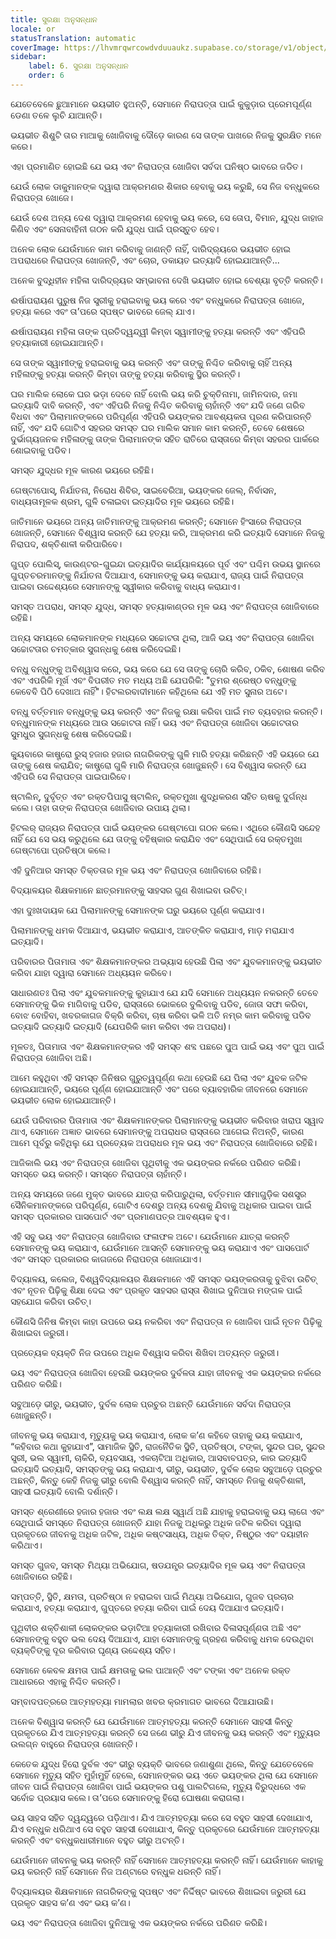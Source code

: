 ```yaml
---
title: ସୁରକ୍ଷା ଅନୁସନ୍ଧାନ
locale: or
statusTranslation: automatic
coverImage: https://lhvmrqwrcowdvduuaukz.supabase.co/storage/v1/object/public/strapi-uploads/small_cover-educacion-fundamental.webp-2d51a7828a2b1309555be27f7e2a61a0.webp
sidebar:
    label: 6. ସୁରକ୍ଷା ଅନୁସନ୍ଧାନ
    order: 6
---
```

ଯେତେବେଳେ ଛୁଆମାନେ ଭୟଭୀତ ହୁଅନ୍ତି, ସେମାନେ ନିରାପତ୍ତା ପାଇଁ କୁକୁଡ଼ାର ପ୍ରେମପୂର୍ଣ୍ଣ ଡେଣା ତଳେ ଲୁଚି ଯାଆନ୍ତି।

ଭୟଭୀତ ଶିଶୁଟି ତାର ମାଆକୁ ଖୋଜିବାକୁ ଦୌଡ଼େ କାରଣ ସେ ତାଙ୍କ ପାଖରେ ନିଜକୁ ସୁରକ୍ଷିତ ମନେ କରେ।

ଏହା ପ୍ରମାଣିତ ହୋଇଛି ଯେ ଭୟ ଏବଂ ନିରାପତ୍ତା ଖୋଜିବା ସର୍ବଦା ଘନିଷ୍ଠ ଭାବରେ ଜଡିତ।

ଯେଉଁ ଲୋକ ଡାକୁମାନଙ୍କ ଦ୍ୱାରା ଆକ୍ରମଣର ଶିକାର ହେବାକୁ ଭୟ କରୁଛି, ସେ ନିଜ ବନ୍ଧୁକରେ ନିରାପତ୍ତା ଖୋଜେ।

ଯେଉଁ ଦେଶ ଅନ୍ୟ ଦେଶ ଦ୍ୱାରା ଆକ୍ରମଣ ହେବାକୁ ଭୟ କରେ, ସେ ତୋପ, ବିମାନ, ଯୁଦ୍ଧ ଜାହାଜ କିଣିବ ଏବଂ ସେନାବାହିନୀ ଗଠନ କରି ଯୁଦ୍ଧ ପାଇଁ ପ୍ରସ୍ତୁତ ହେବ।

ଅନେକ ଲୋକ ଯେଉଁମାନେ କାମ କରିବାକୁ ଜାଣନ୍ତି ନାହିଁ, ଦାରିଦ୍ର୍ୟରେ ଭୟଭୀତ ହୋଇ ଅପରାଧରେ ନିରାପତ୍ତା ଖୋଜନ୍ତି, ଏବଂ ଚୋର, ଡକାୟତ ଇତ୍ୟାଦି ହୋଇଯାଆନ୍ତି...

ଅନେକ ବୁଦ୍ଧିହୀନ ମହିଳା ଦାରିଦ୍ର୍ୟର ସମ୍ଭାବନା ଦେଖି ଭୟଭୀତ ହୋଇ ବେଶ୍ୟା ବୃତ୍ତି କରନ୍ତି।

ଈର୍ଷାପରାୟଣ ପୁରୁଷ ନିଜ ସ୍ତ୍ରୀକୁ ହରାଇବାକୁ ଭୟ କରେ ଏବଂ ବନ୍ଧୁକରେ ନିରାପତ୍ତା ଖୋଜେ, ହତ୍ୟା କରେ ଏବଂ ତା’ପରେ ସ୍ପଷ୍ଟ ଭାବରେ ଜେଲ୍ ଯାଏ।

ଈର୍ଷାପରାୟଣ ମହିଳା ତାଙ୍କ ପ୍ରତିଦ୍ୱନ୍ଦ୍ୱୀ କିମ୍ବା ସ୍ୱାମୀଙ୍କୁ ହତ୍ୟା କରନ୍ତି ଏବଂ ଏହିପରି ହତ୍ୟାକାରୀ ହୋଇଯାଆନ୍ତି।

ସେ ତାଙ୍କ ସ୍ୱାମୀଙ୍କୁ ହରାଇବାକୁ ଭୟ କରନ୍ତି ଏବଂ ତାଙ୍କୁ ନିଶ୍ଚିତ କରିବାକୁ ଚାହିଁ ଅନ୍ୟ ମହିଳାଙ୍କୁ ହତ୍ୟା କରନ୍ତି କିମ୍ବା ତାଙ୍କୁ ହତ୍ୟା କରିବାକୁ ସ୍ଥିର କରନ୍ତି।

ଘର ମାଲିକ ଲୋକେ ଘର ଭଡ଼ା ଦେବେ ନାହିଁ ବୋଲି ଭୟ କରି ଚୁକ୍ତିନାମା, ଜାମିନଦାର, ଜମା ଇତ୍ୟାଦି ଦାବି କରନ୍ତି, ଏବଂ ଏହିପରି ନିଜକୁ ନିଶ୍ଚିତ କରିବାକୁ ଚାହାଁନ୍ତି ଏବଂ ଯଦି ଜଣେ ଗରିବ ବିଧବା ଏବଂ ପିଲାମାନଙ୍କରେ ପରିପୂର୍ଣ୍ଣ ଏହିପରି ଭୟଙ୍କର ଆବଶ୍ୟକତା ପୂରଣ କରିପାରନ୍ତି ନାହିଁ, ଏବଂ ଯଦି ଗୋଟିଏ ସହରର ସମସ୍ତ ଘର ମାଲିକ ସମାନ କାମ କରନ୍ତି, ତେବେ ଶେଷରେ ଦୁର୍ଭାଗ୍ୟଜନକ ମହିଳାଙ୍କୁ ତାଙ୍କ ପିଲାମାନଙ୍କ ସହିତ ରାତିରେ ରାସ୍ତାରେ କିମ୍ବା ସହରର ପାର୍କରେ ଶୋଇବାକୁ ପଡିବ।

ସମସ୍ତ ଯୁଦ୍ଧର ମୂଳ କାରଣ ଭୟରେ ରହିଛି।

ଗେଷ୍ଟାପୋସ୍, ନିର୍ଯାତନା, ନିରୋଧ ଶିବିର, ସାଇବେରିଆ, ଭୟଙ୍କର ଜେଲ୍, ନିର୍ବାସନ, ବାଧ୍ୟତାମୂଳକ ଶ୍ରମ, ଗୁଳି ଚଳାଇବା ଇତ୍ୟାଦିର ମୂଳ ଭୟରେ ରହିଛି।

ଜାତିମାନେ ଭୟରେ ଅନ୍ୟ ଜାତିମାନଙ୍କୁ ଆକ୍ରମଣ କରନ୍ତି; ସେମାନେ ହିଂସାରେ ନିରାପତ୍ତା ଖୋଜନ୍ତି, ସେମାନେ ବିଶ୍ୱାସ କରନ୍ତି ଯେ ହତ୍ୟା କରି, ଆକ୍ରମଣ କରି ଇତ୍ୟାଦି ସେମାନେ ନିଜକୁ ନିରାପଦ, ଶକ୍ତିଶାଳୀ କରିପାରିବେ।

ଗୁପ୍ତ ପୋଲିସ୍, କାଉଣ୍ଟର-ଗୁଇନ୍ଦା ଇତ୍ୟାଦିର କାର୍ଯ୍ୟାଳୟରେ ପୂର୍ବ ଏବଂ ପଶ୍ଚିମ ଉଭୟ ସ୍ଥାନରେ ଗୁପ୍ତଚରମାନଙ୍କୁ ନିର୍ଯାତନା ଦିଆଯାଏ, ସେମାନଙ୍କୁ ଭୟ କରାଯାଏ, ରାଜ୍ୟ ପାଇଁ ନିରାପତ୍ତା ପାଇବା ଉଦ୍ଦେଶ୍ୟରେ ସେମାନଙ୍କୁ ସ୍ୱୀକାର କରିବାକୁ ବାଧ୍ୟ କରାଯାଏ।

ସମସ୍ତ ଅପରାଧ, ସମସ୍ତ ଯୁଦ୍ଧ, ସମସ୍ତ ହତ୍ୟାକାଣ୍ଡର ମୂଳ ଭୟ ଏବଂ ନିରାପତ୍ତା ଖୋଜିବାରେ ରହିଛି।

ଅନ୍ୟ ସମୟରେ ଲୋକମାନଙ୍କ ମଧ୍ୟରେ ସଚ୍ଚୋଟତା ଥିଲା, ଆଜି ଭୟ ଏବଂ ନିରାପତ୍ତା ଖୋଜିବା ସଚ୍ଚୋଟତାର ଚମତ୍କାର ସୁଗନ୍ଧକୁ ଶେଷ କରିଦେଇଛି।

ବନ୍ଧୁ ବନ୍ଧୁଙ୍କୁ ଅବିଶ୍ୱାସ କରେ, ଭୟ କରେ ଯେ ସେ ତାଙ୍କୁ ଚୋରି କରିବ, ଠକିବ, ଶୋଷଣ କରିବ ଏବଂ ଏପରିକି ମୂର୍ଖ ଏବଂ ବିପରୀତ ମତ ମଧ୍ୟ ଅଛି ଯେପରିକି: "ତୁମର ଶ୍ରେଷ୍ଠ ବନ୍ଧୁଙ୍କୁ କେବେବି ପିଠି ଦେଖାଅ ନାହିଁ"। ହିଟଲରବାଦୀମାନେ କହିଥିଲେ ଯେ ଏହି ମତ ସୁନାର ଅଟେ।

ବନ୍ଧୁ ବର୍ତ୍ତମାନ ବନ୍ଧୁଙ୍କୁ ଭୟ କରନ୍ତି ଏବଂ ନିଜକୁ ରକ୍ଷା କରିବା ପାଇଁ ମତ ବ୍ୟବହାର କରନ୍ତି। ବନ୍ଧୁମାନଙ୍କ ମଧ୍ୟରେ ଆଉ ସଚ୍ଚୋଟତା ନାହିଁ। ଭୟ ଏବଂ ନିରାପତ୍ତା ଖୋଜିବା ସଚ୍ଚୋଟତାର ସୁମଧୁର ସୁଗନ୍ଧକୁ ଶେଷ କରିଦେଇଛି।

କ୍ୟୁବାରେ କାଷ୍ଟ୍ରୋ ରୁସ୍ ହଜାର ହଜାର ନାଗରିକଙ୍କୁ ଗୁଳି ମାରି ହତ୍ୟା କରିଛନ୍ତି ଏହି ଭୟରେ ଯେ ତାଙ୍କୁ ଶେଷ କରାଯିବ; କାଷ୍ଟ୍ରୋ ଗୁଳି ମାରି ନିରାପତ୍ତା ଖୋଜୁଛନ୍ତି। ସେ ବିଶ୍ୱାସ କରନ୍ତି ଯେ ଏହିପରି ସେ ନିରାପତ୍ତା ପାଇପାରିବେ।

ଷ୍ଟାଲିନ୍, ଦୁର୍ବୃତ୍ତ ଏବଂ ରକ୍ତପିପାସୁ ଷ୍ଟାଲିନ୍, ରକ୍ତମୁଖା ଶୁଦ୍ଧିକରଣ ସହିତ ଋଷକୁ ଦୁର୍ଗନ୍ଧ କଲେ। ତାହା ତାଙ୍କ ନିରାପତ୍ତା ଖୋଜିବାର ଉପାୟ ଥିଲା।

ହିଟଲର୍ ରାଜ୍ୟର ନିରାପତ୍ତା ପାଇଁ ଭୟଙ୍କର ଗେଷ୍ଟାପୋ ଗଠନ କଲେ। ଏଥିରେ କୌଣସି ସନ୍ଦେହ ନାହିଁ ଯେ ସେ ଭୟ କରୁଥିଲେ ଯେ ତାଙ୍କୁ ବହିଷ୍କାର କରାଯିବ ଏବଂ ସେଥିପାଇଁ ସେ ରକ୍ତମୁଖା ଗେଷ୍ଟାପୋ ପ୍ରତିଷ୍ଠା କଲେ।

ଏହି ଦୁନିଆର ସମସ୍ତ ତିକ୍ତତାର ମୂଳ ଭୟ ଏବଂ ନିରାପତ୍ତା ଖୋଜିବାରେ ରହିଛି।

ବିଦ୍ୟାଳୟର ଶିକ୍ଷକମାନେ ଛାତ୍ରମାନଙ୍କୁ ସାହସର ଗୁଣ ଶିଖାଇବା ଉଚିତ୍।

ଏହା ଦୁଃଖଦାୟକ ଯେ ପିଲାମାନଙ୍କୁ ସେମାନଙ୍କ ଘରୁ ଭୟରେ ପୂର୍ଣ୍ଣ କରାଯାଏ।

ପିଲାମାନଙ୍କୁ ଧମକ ଦିଆଯାଏ, ଭୟଭୀତ କରାଯାଏ, ଆତଙ୍କିତ କରାଯାଏ, ମାଡ଼ ମରାଯାଏ ଇତ୍ୟାଦି।

ପରିବାରର ପିତାମାତା ଏବଂ ଶିକ୍ଷକମାନଙ୍କର ଅଭ୍ୟାସ ହେଉଛି ପିଲା ଏବଂ ଯୁବକମାନଙ୍କୁ ଭୟଭୀତ କରିବା ଯାହା ଦ୍ୱାରା ସେମାନେ ଅଧ୍ୟୟନ କରିବେ।

ସାଧାରଣତଃ ପିଲା ଏବଂ ଯୁବକମାନଙ୍କୁ କୁହାଯାଏ ଯେ ଯଦି ସେମାନେ ଅଧ୍ୟୟନ ନକରନ୍ତି ତେବେ ସେମାନଙ୍କୁ ଭିକ ମାଗିବାକୁ ପଡିବ, ରାସ୍ତାରେ ଭୋକରେ ବୁଲିବାକୁ ପଡିବ, ଜୋତା ସଫା କରିବା, ବୋଝ ବୋହିବା, ଖବରକାଗଜ ବିକ୍ରି କରିବା, ଚାଷ କରିବା ଭଳି ଅତି ନମ୍ର କାମ କରିବାକୁ ପଡିବ ଇତ୍ୟାଦି ଇତ୍ୟାଦି ଇତ୍ୟାଦି (ଯେପରିକି କାମ କରିବା ଏକ ଅପରାଧ)।

ମୂଳତଃ, ପିତାମାତା ଏବଂ ଶିକ୍ଷକମାନଙ୍କର ଏହି ସମସ୍ତ ଶବ୍ଦ ପଛରେ ପୁଅ ପାଇଁ ଭୟ ଏବଂ ପୁଅ ପାଇଁ ନିରାପତ୍ତା ଖୋଜିବା ଅଛି।

ଆମେ କହୁଥିବା ଏହି ସମସ୍ତ ଜିନିଷର ଗୁରୁତ୍ୱପୂର୍ଣ୍ଣ କଥା ହେଉଛି ଯେ ପିଲା ଏବଂ ଯୁବକ ଜଟିଳ ହୋଇଯାଆନ୍ତି, ଭୟରେ ପୂର୍ଣ୍ଣ ହୋଇଯାଆନ୍ତି ଏବଂ ପରେ ବ୍ୟାବହାରିକ ଜୀବନରେ ସେମାନେ ଭୟଭୀତ ଲୋକ ହୋଇଯାଆନ୍ତି।

ଯେଉଁ ପରିବାରର ପିତାମାତା ଏବଂ ଶିକ୍ଷକମାନଙ୍କର ପିଲାମାନଙ୍କୁ ଭୟଭୀତ କରିବାର ଖରାପ ସ୍ୱାଦ ଥାଏ, ସେମାନେ ଅଜ୍ଞାତ ଭାବରେ ସେମାନଙ୍କୁ ଅପରାଧର ରାସ୍ତାରେ ଆଗେଇ ନିଅନ୍ତି, କାରଣ ଆମେ ପୂର୍ବରୁ କହିଥିଲୁ ଯେ ପ୍ରତ୍ୟେକ ଅପରାଧର ମୂଳ ଭୟ ଏବଂ ନିରାପତ୍ତା ଖୋଜିବାରେ ରହିଛି।

ଆଜିକାଲି ଭୟ ଏବଂ ନିରାପତ୍ତା ଖୋଜିବା ପୃଥିବୀକୁ ଏକ ଭୟଙ୍କର ନର୍କରେ ପରିଣତ କରିଛି। ସମସ୍ତେ ଭୟ କରନ୍ତି। ସମସ୍ତେ ନିରାପତ୍ତା ଚାହାଁନ୍ତି।

ଅନ୍ୟ ସମୟରେ ଜଣେ ମୁକ୍ତ ଭାବରେ ଯାତ୍ରା କରିପାରୁଥିଲା, ବର୍ତ୍ତମାନ ସୀମାଗୁଡ଼ିକ ସଶସ୍ତ୍ର ସୈନିକମାନଙ୍କରେ ପରିପୂର୍ଣ୍ଣ, ଗୋଟିଏ ଦେଶରୁ ଅନ୍ୟ ଦେଶକୁ ଯିବାକୁ ଅଧିକାର ପାଇବା ପାଇଁ ସମସ୍ତ ପ୍ରକାରର ପାସପୋର୍ଟ ଏବଂ ପ୍ରମାଣପତ୍ର ଆବଶ୍ୟକ ହୁଏ।

ଏହି ସବୁ ଭୟ ଏବଂ ନିରାପତ୍ତା ଖୋଜିବାର ଫଳାଫଳ ଅଟେ। ଯେଉଁମାନେ ଯାତ୍ରା କରନ୍ତି ସେମାନଙ୍କୁ ଭୟ କରାଯାଏ, ଯେଉଁମାନେ ଆସନ୍ତି ସେମାନଙ୍କୁ ଭୟ କରାଯାଏ ଏବଂ ପାସପୋର୍ଟ ଏବଂ ସମସ୍ତ ପ୍ରକାରର କାଗଜରେ ନିରାପତ୍ତା ଖୋଜାଯାଏ।

ବିଦ୍ୟାଳୟ, କଲେଜ, ବିଶ୍ୱବିଦ୍ୟାଳୟର ଶିକ୍ଷକମାନେ ଏହି ସମସ୍ତ ଭୟଙ୍କରତାକୁ ବୁଝିବା ଉଚିତ୍ ଏବଂ ନୂତନ ପିଢ଼ିକୁ ଶିକ୍ଷା ଦେଇ ଏବଂ ପ୍ରକୃତ ସାହସର ରାସ୍ତା ଶିଖାଇ ଦୁନିଆର ମଙ୍ଗଳ ପାଇଁ ସହଯୋଗ କରିବା ଉଚିତ୍।

କୌଣସି ଜିନିଷ କିମ୍ବା କାହା ଉପରେ ଭୟ ନକରିବା ଏବଂ ନିରାପତ୍ତା ନ ଖୋଜିବା ପାଇଁ ନୂତନ ପିଢ଼ିକୁ ଶିଖାଇବା ଜରୁରୀ।

ପ୍ରତ୍ୟେକ ବ୍ୟକ୍ତି ନିଜ ଉପରେ ଅଧିକ ବିଶ୍ୱାସ କରିବା ଶିଖିବା ଅତ୍ୟନ୍ତ ଜରୁରୀ।

ଭୟ ଏବଂ ନିରାପତ୍ତା ଖୋଜିବା ହେଉଛି ଭୟଙ୍କର ଦୁର୍ବଳତା ଯାହା ଜୀବନକୁ ଏକ ଭୟଙ୍କର ନର୍କରେ ପରିଣତ କରିଛି।

ସବୁଆଡ଼େ ଭୀରୁ, ଭୟଭୀତ, ଦୁର୍ବଳ ଲୋକ ପ୍ରଚୁର ଅଛନ୍ତି ଯେଉଁମାନେ ସର୍ବଦା ନିରାପତ୍ତା ଖୋଜୁଛନ୍ତି।

ଜୀବନକୁ ଭୟ କରାଯାଏ, ମୃତ୍ୟୁକୁ ଭୟ କରାଯାଏ, ଲୋକ କ’ଣ କହିବେ ତାହାକୁ ଭୟ କରାଯାଏ, “କହିବାର କଥା କୁହାଯାଏ”, ସାମାଜିକ ସ୍ଥିତି, ରାଜନୈତିକ ସ୍ଥିତି, ପ୍ରତିଷ୍ଠା, ଟଙ୍କା, ସୁନ୍ଦର ଘର, ସୁନ୍ଦର ସ୍ତ୍ରୀ, ଭଲ ସ୍ୱାମୀ, ଚାକିରି, ବ୍ୟବସାୟ, ଏକଚାଟିଆ ଅଧିକାର, ଆସବାବପତ୍ର, କାର ଇତ୍ୟାଦି ଇତ୍ୟାଦି ଇତ୍ୟାଦି, ସମସ୍ତଙ୍କୁ ଭୟ କରାଯାଏ, ଭୀରୁ, ଭୟଭୀତ, ଦୁର୍ବଳ ଲୋକ ସବୁଆଡ଼େ ପ୍ରଚୁର ଅଛନ୍ତି, କିନ୍ତୁ କେହି ନିଜକୁ ଭୀରୁ ବୋଲି ବିଶ୍ୱାସ କରନ୍ତି ନାହିଁ, ସମସ୍ତେ ନିଜକୁ ଶକ୍ତିଶାଳୀ, ସାହସୀ ଇତ୍ୟାଦି ବୋଲି ଦର୍ଶାନ୍ତି।

ସମସ୍ତ ଶ୍ରେଣୀରେ ହଜାର ହଜାର ଏବଂ ଲକ୍ଷ ଲକ୍ଷ ସ୍ୱାର୍ଥ ଅଛି ଯାହାକୁ ହରାଇବାକୁ ଭୟ ଲାଗେ ଏବଂ ସେଥିପାଇଁ ସମସ୍ତେ ନିରାପତ୍ତା ଖୋଜନ୍ତି ଯାହା ନିଜକୁ ଅଧିକରୁ ଅଧିକ ଜଟିଳ କରିବା ଦ୍ୱାରା ପ୍ରକୃତରେ ଜୀବନକୁ ଅଧିକ ଜଟିଳ, ଅଧିକ କଷ୍ଟସାଧ୍ୟ, ଅଧିକ ତିକ୍ତ, ନିଷ୍ଠୁର ଏବଂ ଦୟାହୀନ କରିଥାଏ।

ସମସ୍ତ ଗୁଜବ, ସମସ୍ତ ମିଥ୍ୟା ଅଭିଯୋଗ, ଷଡଯନ୍ତ୍ର ଇତ୍ୟାଦିର ମୂଳ ଭୟ ଏବଂ ନିରାପତ୍ତା ଖୋଜିବାରେ ରହିଛି।

ସମ୍ପତ୍ତି, ସ୍ଥିତି, କ୍ଷମତା, ପ୍ରତିଷ୍ଠା ନ ହରାଇବା ପାଇଁ ମିଥ୍ୟା ଅଭିଯୋଗ, ଗୁଜବ ପ୍ରଚାର କରାଯାଏ, ହତ୍ୟା କରାଯାଏ, ଗୁପ୍ତରେ ହତ୍ୟା କରିବା ପାଇଁ ଦେୟ ଦିଆଯାଏ ଇତ୍ୟାଦି।

ପୃଥିବୀର ଶକ୍ତିଶାଳୀ ଲୋକଙ୍କର ଭଡ଼ାଟିଆ ହତ୍ୟାକାରୀ ରଖିବାର ବିଳାସପୂର୍ଣ୍ଣତା ଅଛି ଏବଂ ସେମାନଙ୍କୁ ବହୁତ ଭଲ ଦେୟ ଦିଆଯାଏ, ଯାହା ସେମାନଙ୍କୁ ଗ୍ରହଣ କରିବାକୁ ଧମକ ଦେଉଥିବା ବ୍ୟକ୍ତିଙ୍କୁ ଦୂର କରିବାର ଘୃଣ୍ୟ ଉଦ୍ଦେଶ୍ୟ ସହିତ।

ସେମାନେ କେବଳ କ୍ଷମତା ପାଇଁ କ୍ଷମତାକୁ ଭଲ ପାଆନ୍ତି ଏବଂ ଟଙ୍କା ଏବଂ ଅନେକ ରକ୍ତ ଆଧାରରେ ଏହାକୁ ନିଶ୍ଚିତ କରନ୍ତି।

ସମ୍ବାଦପତ୍ରରେ ଆତ୍ମହତ୍ୟା ମାମଲାର ଖବର କ୍ରମାଗତ ଭାବରେ ଦିଆଯାଉଛି।

ଅନେକ ବିଶ୍ୱାସ କରନ୍ତି ଯେ ଯେଉଁମାନେ ଆତ୍ମହତ୍ୟା କରନ୍ତି ସେମାନେ ସାହସୀ କିନ୍ତୁ ପ୍ରକୃତରେ ଯିଏ ଆତ୍ମହତ୍ୟା କରନ୍ତି ସେ ଜଣେ ଭୀରୁ ଯିଏ ଜୀବନକୁ ଭୟ କରନ୍ତି ଏବଂ ମୃତ୍ୟୁର ଉଲଗ୍ନ ବାହୁରେ ନିରାପତ୍ତା ଖୋଜନ୍ତି।

କେତେକ ଯୁଦ୍ଧ ହିରୋ ଦୁର୍ବଳ ଏବଂ ଭୀରୁ ବ୍ୟକ୍ତି ଭାବରେ ଜଣାଶୁଣା ଥିଲେ, କିନ୍ତୁ ଯେତେବେଳେ ସେମାନେ ମୃତ୍ୟୁ ସହିତ ମୁହାଁମୁହିଁ ହେଲେ, ସେମାନଙ୍କର ଭୟ ଏତେ ଭୟଙ୍କର ଥିଲା ଯେ ସେମାନେ ଜୀବନ ପାଇଁ ନିରାପତ୍ତା ଖୋଜିବା ପାଇଁ ଭୟଙ୍କର ପଶୁ ପାଲଟିଗଲେ, ମୃତ୍ୟୁ ବିରୁଦ୍ଧରେ ଏକ ସର୍ବୋଚ୍ଚ ପ୍ରୟାସ କଲେ। ତା’ପରେ ସେମାନଙ୍କୁ ହିରୋ ଘୋଷଣା କରାଗଲା।

ଭୟ ସାହସ ସହିତ ଦ୍ୱନ୍ଦ୍ୱରେ ପଡ଼ିଥାଏ। ଯିଏ ଆତ୍ମହତ୍ୟା କରେ ସେ ବହୁତ ସାହସୀ ଦେଖାଯାଏ, ଯିଏ ବନ୍ଧୁକ ଧରିଥାଏ ସେ ବହୁତ ସାହସୀ ଦେଖାଯାଏ, କିନ୍ତୁ ପ୍ରକୃତରେ ଯେଉଁମାନେ ଆତ୍ମହତ୍ୟା କରନ୍ତି ଏବଂ ବନ୍ଧୁକଧାରୀମାନେ ବହୁତ ଭୀରୁ ଅଟନ୍ତି।

ଯେଉଁମାନେ ଜୀବନକୁ ଭୟ କରନ୍ତି ନାହିଁ ସେମାନେ ଆତ୍ମହତ୍ୟା କରନ୍ତି ନାହିଁ। ଯେଉଁମାନେ କାହାକୁ ଭୟ କରନ୍ତି ନାହିଁ ସେମାନେ ନିଜ ଅଣ୍ଟାରେ ବନ୍ଧୁକ ଧରନ୍ତି ନାହିଁ।

ବିଦ୍ୟାଳୟର ଶିକ୍ଷକମାନେ ନାଗରିକଙ୍କୁ ସ୍ପଷ୍ଟ ଏବଂ ନିର୍ଦ୍ଦିଷ୍ଟ ଭାବରେ ଶିଖାଇବା ଜରୁରୀ ଯେ ପ୍ରକୃତ ସାହସ କ’ଣ ଏବଂ ଭୟ କ’ଣ।

ଭୟ ଏବଂ ନିରାପତ୍ତା ଖୋଜିବା ଦୁନିଆକୁ ଏକ ଭୟଙ୍କର ନର୍କରେ ପରିଣତ କରିଛି।

